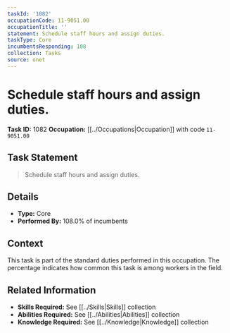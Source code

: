 ```yaml
---
taskId: '1082'
occupationCode: 11-9051.00
occupationTitle: ''
statement: Schedule staff hours and assign duties.
taskType: Core
incumbentsResponding: 108
collection: Tasks
source: onet
---
```

# Schedule staff hours and assign duties.

**Task ID:** 1082
**Occupation:** [[../Occupations|Occupation]] with code `11-9051.00`

## Task Statement

> Schedule staff hours and assign duties.

## Details

- **Type:** Core
- **Performed By:** 108.0% of incumbents

## Context

This task is part of the standard duties performed in this occupation. The percentage indicates how common this task is among workers in the field.

## Related Information

- **Skills Required:** See [[../Skills|Skills]] collection
- **Abilities Required:** See [[../Abilities|Abilities]] collection
- **Knowledge Required:** See [[../Knowledge|Knowledge]] collection

